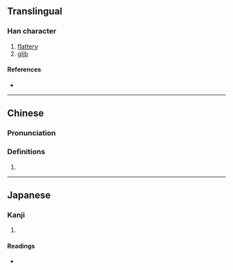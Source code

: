 {{also|佞}}
{{character info/new}}
==Translingual==

===Han character===
{{Han char|rn=9|rad=人|as=06|sn=8|four=|canj=OYVV|ids=⿰亻妄}}

# [[flattery]]
# [[glib]]

====References====
* {{Han ref|kx=0102.291|hdz=10153.011|uh=4FAB|ud=20395}}

----

==Chinese==
{{zh-forms}}

===Pronunciation===
{{zh-pron
|m=nìng
|c=ling6,ning6
|mc=
|oc=
|ma=
|cat=n,a
}}

===Definitions===
{{zh-hanzi}}

# {{rfdef|lang=zh}}

----

==Japanese==

===Kanji===
{{ja-kanji|grade=|rs=人06}}

# {{defn|lang=ja|sort=人06}}

====Readings====
* {{ja-readings|on=[[ねい]] (nei), [[でい]] (dei)|kun=[[おもねる]] (omoneru), [[よこしま]] (yokoshima)}}
